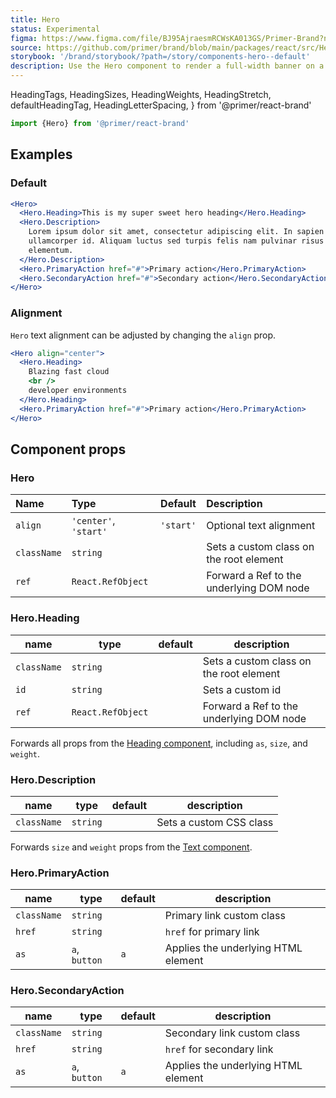 ```yaml
---
title: Hero
status: Experimental
figma: https://www.figma.com/file/BJ95AjraesmRCWsKA013GS/Primer-Brand?node-id=431%3A8481
source: https://github.com/primer/brand/blob/main/packages/react/src/Hero/Hero.tsx
storybook: '/brand/storybook/?path=/story/components-hero--default'
description: Use the Hero component to render a full-width banner on a webpage
---
```


  HeadingTags,
  HeadingSizes,
  HeadingWeights,
  HeadingStretch,
  defaultHeadingTag,
  HeadingLetterSpacing,
} from '@primer/react-brand'

```js
import {Hero} from '@primer/react-brand'
```

## Examples

### Default

```jsx live
<Hero>
  <Hero.Heading>This is my super sweet hero heading</Hero.Heading>
  <Hero.Description>
    Lorem ipsum dolor sit amet, consectetur adipiscing elit. In sapien sit
    ullamcorper id. Aliquam luctus sed turpis felis nam pulvinar risus
    elementum.
  </Hero.Description>
  <Hero.PrimaryAction href="#">Primary action</Hero.PrimaryAction>
  <Hero.SecondaryAction href="#">Secondary action</Hero.SecondaryAction>
</Hero>
```

### Alignment

`Hero` text alignment can be adjusted by changing the `align` prop.

```jsx live
<Hero align="center">
  <Hero.Heading>
    Blazing fast cloud
    <br />
    developer environments
  </Hero.Heading>
  <Hero.PrimaryAction href="#">Primary action</Hero.PrimaryAction>
</Hero>
```

## Component props

### Hero

| Name        | Type                  |  Default  | Description                              |
| :---------- | :-------------------- | :-------: | :--------------------------------------- |
| `align`     | `'center'`, `'start'` | `'start'` | Optional text alignment                  |
| `className` | `string`              |           | Sets a custom class on the root element  |
| `ref`       | `React.RefObject`     |           | Forward a Ref to the underlying DOM node |

### Hero.Heading

| name        | type              | default | description                              |
| ----------- | ----------------- | ------- | ---------------------------------------- |
| `className` | `string`          |         | Sets a custom class on the root element  |
| `id`        | `string`          |         | Sets a custom id                         |
| `ref`       | `React.RefObject` |         | Forward a Ref to the underlying DOM node |

Forwards all props from the [Heading component](/components/Heading), including `as`, `size`, and `weight`.

### Hero.Description

| name        | type     | default | description             |
| ----------- | -------- | ------- | ----------------------- |
| `className` | `string` |         | Sets a custom CSS class |

Forwards `size` and `weight` props from the [Text component](/components/Text).

### Hero.PrimaryAction

| name        | type          | default | description                         |
| ----------- | ------------- | ------- | ----------------------------------- |
| `className` | `string`      |         | Primary link custom class           |
| `href`      | `string`      |         | `href` for primary link             |
| `as`        | `a`, `button` | `a`     | Applies the underlying HTML element |

### Hero.SecondaryAction

| name        | type          | default | description                         |
| ----------- | ------------- | ------- | ----------------------------------- |
| `className` | `string`      |         | Secondary link custom class         |
| `href`      | `string`      |         | `href` for secondary link           |
| `as`        | `a`, `button` | `a`     | Applies the underlying HTML element |

